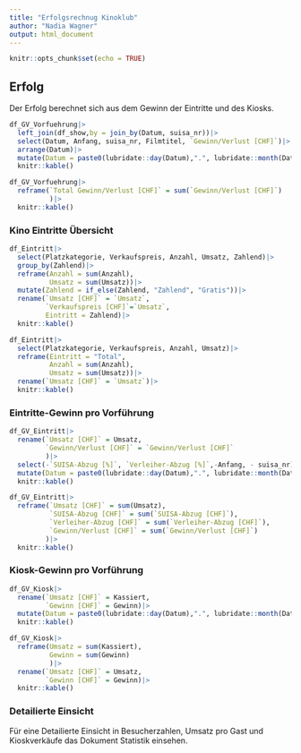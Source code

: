 ```yaml
---
title: "Erfolgsrechnug Kinoklub"
author: "Nadia Wagner"
output: html_document
---
```


```r
knitr::opts_chunk$set(echo = TRUE)
```

## Erfolg
Der Erfolg berechnet sich aus dem Gewinn der Eintritte und des Kiosks. 

```r
df_GV_Vorfuehrung|>
  left_join(df_show,by = join_by(Datum, suisa_nr))|>
  select(Datum, Anfang, suisa_nr, Filmtitel, `Gewinn/Verlust [CHF]`)|>
  arrange(Datum)|> 
  mutate(Datum = paste0(lubridate::day(Datum),".", lubridate::month(Datum),".", lubridate::year(Datum)))|>
  knitr::kable()
```

```r
df_GV_Vorfuehrung|>
  reframe(`Total Gewinn/Verlust [CHF]` = sum(`Gewinn/Verlust [CHF]`)
          )|>
  knitr::kable()
```


### Kino Eintritte Übersicht

```r

df_Eintritt|>
  select(Platzkategorie, Verkaufspreis, Anzahl, Umsatz, Zahlend)|>
  group_by(Zahlend)|>
  reframe(Anzahl = sum(Anzahl),
          Umsatz = sum(Umsatz))|>
  mutate(Zahlend = if_else(Zahlend, "Zahlend", "Gratis"))|>
  rename(`Umsatz [CHF]` = `Umsatz`,
         `Verkaufspreis [CHF]`=`Umsatz`,
         Eintritt = Zahlend)|>
  knitr::kable()

```

```r

df_Eintritt|>
  select(Platzkategorie, Verkaufspreis, Anzahl, Umsatz)|>
  reframe(Eintritt = "Total",
          Anzahl = sum(Anzahl),
          Umsatz = sum(Umsatz))|>
  rename(`Umsatz [CHF]` = `Umsatz`)|>
  knitr::kable()

```


### Eintritte-Gewinn pro Vorführung

```r
df_GV_Eintritt|>
  rename(`Umsatz [CHF]` = Umsatz,
         `Gewinn/Verlust [CHF]` = `Gewinn/Verlust [CHF]`
         )|>
  select(-`SUISA-Abzug [%]`, `Verleiher-Abzug [%]`,-Anfang, - suisa_nr)|>
  mutate(Datum = paste0(lubridate::day(Datum),".", lubridate::month(Datum),".", lubridate::year(Datum)))|>
  knitr::kable()
```


```r
df_GV_Eintritt|>
  reframe(`Umsatz [CHF]` = sum(Umsatz),
          `SUISA-Abzug [CHF]` = sum(`SUISA-Abzug [CHF]`),
          `Verleiher-Abzug [CHF]` = sum(`Verleiher-Abzug [CHF]`),
          `Gewinn/Verlust [CHF]` = sum(`Gewinn/Verlust [CHF]`)
         )|>
  knitr::kable()

```


### Kiosk-Gewinn pro Vorführung 
```r
df_GV_Kiosk|>
  rename(`Umsatz [CHF]` = Kassiert,
         `Gewinn [CHF]` = Gewinn)|>
  mutate(Datum = paste0(lubridate::day(Datum),".", lubridate::month(Datum),".", lubridate::year(Datum)))|>
  knitr::kable()

```


```r
df_GV_Kiosk|>
  reframe(Umsatz = sum(Kassiert),
          Gewinn = sum(Gewinn)
          )|>
  rename(`Umsatz [CHF]` = Umsatz,
         `Gewinn [CHF]` = Gewinn)|>
  knitr::kable()

```

### Detailierte Einsicht
Für eine Detailierte Einsicht in Besucherzahlen, Umsatz pro Gast und Kioskverkäufe das Dokument Statistik einsehen.

